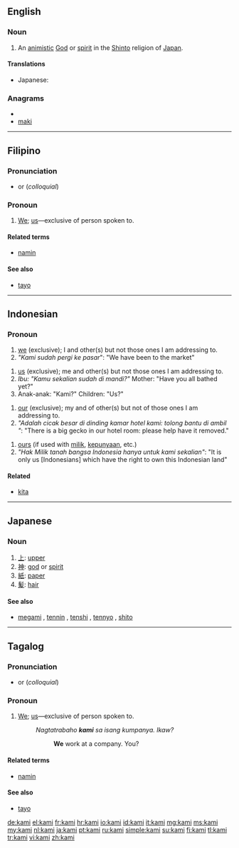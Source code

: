 ==English==
{{wikipedia}}

===Noun===
{{en-noun|kami}}

# An [[animistic]] [[God]] or [[spirit]] in the [[Shinto]] religion of [[Japan]].

====Translations====
{{trans-top|a God or spirit in the Shinto religion of Japan}}
* Japanese: {{t+|ja|神|tr=kami}}
{{trans-mid}}
{{trans-bottom}}

===Anagrams===
* {{alphagram|aikm}}
* [[maki#English|maki]]

----

==Filipino==

===Pronunciation===
* {{IPA|/kaˈmɪ/|lang=fil}} or {{IPA|/kaˈmɛ/|lang=fil}} (''colloquial'')

===Pronoun===
{{infl|fil|pronoun}}

# [[we|We]]; [[us]]—exclusive of person spoken to.

====Related terms====
* [[namin]]

====See also====
* [[tayo]]

----

==Indonesian==

===Pronoun===
{{infl|id|pronoun}}

# [[we]] (exclusive); I and other(s) but not those ones I am addressing to.
# ''"Kami sudah pergi ke pasar''": "We have been to the market"

# [[us]]  (exclusive); me and other(s) but not  those ones I am addressing to.
# ''Ibu: "Kamu sekalian sudah di mandi?"'' Mother: "Have you all bathed yet?"
# Anak-anak: "Kami?" Children: "Us?"

# [[our]]  (exclusive); my and of other(s) but not of those ones I am addressing to.
# ''"Adalah cicak besar di dinding kamar hotel kami: tolong bantu di ambil "'': "There is a big gecko in our hotel room: please help have it removed."

# [[ours]] (if used with [[milik]], [[punya|kepunyaan]], etc.)
# ''"Hak Milik tanah bangsa Indonesia hanya untuk kami sekalian"'': "It is only us [Indonesians] which have the right to own this Indonesian land"

====Related====
{{rfc-header|Related|lang=id}}
* [[kita]]

----

==Japanese==

===Noun===
{{ja-noun|r|hira=かみ}}

# [[上]]: [[upper]]
# [[神]]: [[god]] or [[spirit]]
# [[紙]]: [[paper]]
# [[髪]]: [[hair]]

====See also====
* {{sense|神}} [[megami]] , [[tennin]] , [[tenshi]] , [[tennyo]] , [[shito]]

----

==Tagalog==

===Pronunciation===
* {{IPA|/kaˈmɪ/|lang=tl}} or {{IPA|/kaˈmɛ/|lang=tl}} (''colloquial'')

===Pronoun===
{{infl|tl|pronoun}}

# [[we|We]]; [[us]]—exclusive of person spoken to.
#: ''Nagtatrabaho '''kami''' sa isang kumpanya. Ikaw?''
#:: '''We''' work at a company. You?

====Related terms====
* [[namin]]

====See also====
* [[tayo]]

[[de:kami]]
[[el:kami]]
[[fr:kami]]
[[hr:kami]]
[[io:kami]]
[[id:kami]]
[[it:kami]]
[[mg:kami]]
[[ms:kami]]
[[my:kami]]
[[nl:kami]]
[[ja:kami]]
[[pt:kami]]
[[ru:kami]]
[[simple:kami]]
[[su:kami]]
[[fi:kami]]
[[tl:kami]]
[[tr:kami]]
[[vi:kami]]
[[zh:kami]]